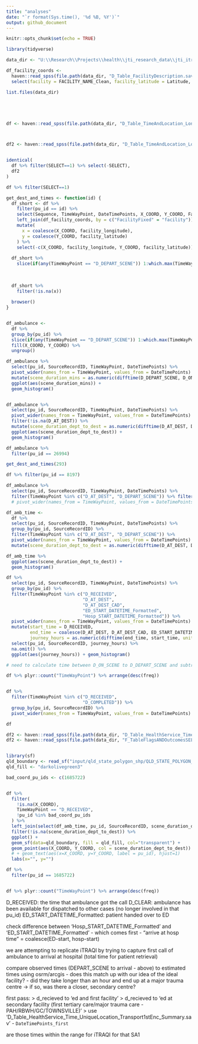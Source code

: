 ```yaml
---
title: "analyses"
date: "`r format(Sys.time(), '%d %B, %Y')`"
output: github_document
---
```


```r
knitr::opts_chunk$set(echo = TRUE)
```

```r
library(tidyverse)
```

```r
data_dir <- "U:\\Research\\Projects\\health\\jti_research_data\\jti_itraqi"
```

```r
df_facility_coords <- 
  haven::read_spss(file.path(data_dir, "D_Table_FacilityDescription.sav")) %>%
  select(facility = FACILITY_NAME_Clean, facility_latitude = Latitude, facility_longitude = Longitude)

list.files(data_dir)





df <- haven::read_spss(file.path(data_dir, "D_Table_TimeAndLocation_LongFile.sav")) %>% filter(SELECT==1)



df2 <- haven::read_spss(file.path(data_dir, "D_Table_TimeAndLocation_LongFileSELECT.sav"))


identical(
  df %>% filter(SELECT==1) %>% select(-SELECT),
  df2
)

df %>% filter(SELECT==1)

get_dest_and_times <- function(id) {
  df_short <- df %>%
    filter(pu_id == id) %>%
    select(Sequence, TimeWayPoint, DateTimePoints, X_COORD, Y_COORD, FacilityFixed) %>%
    left_join(df_facility_coords, by = c("FacilityFixed" = "facility")) %>%
    mutate(
      x = coalesce(X_COORD, facility_longitude),
      y = coalesce(Y_COORD, facility_latitude)
    ) %>%
    select(-c(X_COORD, facility_longitude, Y_COORD, facility_latitude))
  
  df_short %>%
    slice(if(any(TimeWayPoint == "D_DEPART_SCENE")) 1:which.max(TimeWayPoint == "D_DEPART_SCENE") else row_number())
  
  
  
  df_short %>% 
    filter(!is.na(x)) 
  
  browser()
}


df_ambulance <-
  df %>%
  group_by(pu_id) %>%
  slice(if(any(TimeWayPoint == "D_DEPART_SCENE")) 1:which.max(TimeWayPoint == "D_DEPART_SCENE") else 0) %>%
  fill(X_COORD, Y_COORD) %>%
  ungroup()

df_ambulance %>%
  select(pu_id, SourceRecordID, TimeWayPoint, DateTimePoints) %>%
  pivot_wider(names_from = TimeWayPoint, values_from = DateTimePoints) %>%
  mutate(scene_duration_mins = as.numeric(difftime(D_DEPART_SCENE, D_ON_SCENE, units = "mins"))) %>%
  ggplot(aes(scene_duration_mins)) +
  geom_histogram()


df_ambulance %>%
  select(pu_id, SourceRecordID, TimeWayPoint, DateTimePoints) %>%
  pivot_wider(names_from = TimeWayPoint, values_from = DateTimePoints) %>%
  filter(!is.na(D_AT_DEST)) %>%
  mutate(scene_duration_dept_to_dest = as.numeric(difftime(D_AT_DEST, D_DEPART_SCENE, units = "mins"))) %>%
  ggplot(aes(scene_duration_dept_to_dest)) +
  geom_histogram()

df_ambulance %>%
  filter(pu_id == 26994)

get_dest_and_times(293)

df %>% filter(pu_id == 8197)

df_ambulance %>%
  select(pu_id, SourceRecordID, TimeWayPoint, DateTimePoints) %>%
  filter(TimeWayPoint %in% c("D_AT_DEST", "D_DEPART_SCENE")) %>% filter(pu_id == 8197)
  # pivot_wider(names_from = TimeWayPoint, values_from = DateTimePoints)  %>% filter(pu_id == 8197)

df_amb_time <-
  df %>%
  select(pu_id, SourceRecordID, TimeWayPoint, DateTimePoints) %>%
  group_by(pu_id, SourceRecordID) %>%
  filter(TimeWayPoint %in% c("D_AT_DEST", "D_DEPART_SCENE")) %>%
  pivot_wider(names_from = TimeWayPoint, values_from = DateTimePoints) %>%
  mutate(scene_duration_dept_to_dest = as.numeric(difftime(D_AT_DEST, D_DEPART_SCENE, units = "mins"))) 

df_amb_time %>%
  ggplot(aes(scene_duration_dept_to_dest)) +
  geom_histogram()

```


```r
df %>%
  select(pu_id, SourceRecordID, TimeWayPoint, DateTimePoints) %>%
  group_by(pu_id) %>%
  filter(TimeWayPoint %in% c("D_RECEIVED",
                             "D_AT_DEST", 
                             "D_AT_DEST_CAD", 
                             "ED_START_DATETIME_Formatted", 
                             "Hosp_START_DATETIME_Formatted")) %>%
  pivot_wider(names_from = TimeWayPoint, values_from = DateTimePoints) %>%
  mutate(start_time = D_RECEIVED,
         end_time = coalesce(D_AT_DEST, D_AT_DEST_CAD, ED_START_DATETIME_Formatted, Hosp_START_DATETIME_Formatted),
         journey_hours = as.numeric(difftime(end_time, start_time, units = "hours"))) %>%
  select(pu_id, SourceRecordID, journey_hours) %>%
  na.omit() %>%
  ggplot(aes(journey_hours)) + geom_histogram()

# need to calculate time between D_ON_SCENE to D_DEPART_SCENE and subtract this from journey-hours as this was not considered into iTRAQI

df %>% plyr::count("TimeWayPoint") %>% arrange(desc(freq))


df %>% 
  filter(TimeWayPoint %in% c("D_RECEIVED",
                             "D_COMPLETED")) %>%
  group_by(pu_id, SourceRecordID) %>%
  pivot_wider(names_from = TimeWayPoint, values_from = DateTimePoints) 
```

```r
df

df2 <- haven::read_spss(file.path(data_dir, "D_Table_HealthService_Time_UniqueLocation_Transport1stEnc_Summary.sav"))
df2 <- haven::read_spss(file.path(data_dir, "F_TableFlagsANDOutcomesSELECT.sav"))

```


```r

```


```r
library(sf)
qld_boundary <- read_sf("input/qld_state_polygon_shp/QLD_STATE_POLYGON_shp.shp")
qld_fill <- "darkolivegreen3"

bad_coord_pu_ids <- c(1685722)  


df %>%
  filter(
    !is.na(X_COORD),
    TimeWayPoint == "D_RECEIVED",
    !pu_id %in% bad_coord_pu_ids
  ) %>%
  left_join(select(df_amb_time, pu_id, SourceRecordID, scene_duration_dept_to_dest), by = c("pu_id", "SourceRecordID")) %>%
  filter(!is.na(scene_duration_dept_to_dest)) %>%
  ggplot() + 
  geom_sf(data=qld_boundary, fill = qld_fill, col="transparent") +
  geom_point(aes(X_COORD, Y_COORD, col = scene_duration_dept_to_dest)) +
  # + geom_text(aes(x=X_COORD, y=Y_COORD, label = pu_id), hjust=1)
  labs(x="", y="")

df %>%
  filter(pu_id == 1685722)


df %>% plyr::count("TimeWayPoint") %>% arrange(desc(freq))
```

D_RECEIVED: the time that ambulance got the call
D_CLEAR: ambulance has been available for dispatched to other cases (no longer involved in that pu_id)
ED_START_DATETIME_Formatted: patient handed over to ED


check difference between 'Hosp_START_DATETIME_Formatted' and 'ED_START_DATETIME_Formatted'
  - which comes first
  - "arrive at hosp time" = coalesce(ED-start, hosp-start)

we are attempting to replicate iTRAQI by trying to capture first call of ambulance to arrival at hospital (total time for patient retrieval)

compare observed times (DEPART_SCENE to arrival - above) to estimated times using osrm/arcgis
  - does this match up with our idea of the ideal facility?
  - did they take longer than an hour and end up at a major trauma centre
    -> if so, was there a closer, secondary centre?

  
first pass:
  > d_recieved to 'ed and first facility'
  > d_recieved to 'ed at secondary facility (first tertiary care/major trauma care - PAH/RBWH/GC/TOWNSVILLE)'
  > use 'D_Table_HealthService_Time_UniqueLocation_Transport1stEnc_Summary.sav' - `DateTimePoints_first`


are those times within the range for iTRAQI for that SA1




